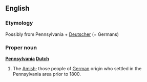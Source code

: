 ==English==
{{wikipedia}}
===Etymology===
Possibly from Pennsylvania + [[Deutscher]] (= Germans)

===Proper noun===

'''[[Pennsylvania]] [[Dutch]]'''

#The [[Amish]]; those people of [[German]] origin who settled in the Pennsylvania area prior to 1800.